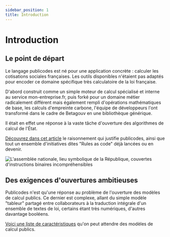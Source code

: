 ```yaml
---
sidebar_position: 1
title: Introduction
---
```


# Introduction

## Le point de départ



Le langage publicodes est né pour une application concrète : calculer les cotisations sociales françaises. Les outils disponibles n'étaient pas adaptés pour encoder ce domaine spécifique très calculatoire de la loi française.

D'abord construit comme un simple moteur de calcul spécialisé et interne au service mon-entreprise.fr, puis forké pour un domaine métier radicalement différent mais également rempli d'opérations mathématiques de base, les calculs d'empreinte carbone, l'équipe de développeurs l'ont transformé dans le cadre de Betagouv en une bibliothèque générique. 

Il était en effet une réponse à la vaste tâche d'ouverture des algorithmes de calcul de l'État. 

[Découvrez dans cet article](https://kont.me/l-état-nous-doit-des-explications) le raisonnement qui justifie publicodes, ainsi que tout un ensemble d'initiatives dites "Rules as code" déjà lancées ou en devenir.

![L'assemblée nationale, lieu symbolique de la République, couvertes d'instructions binaires incompréhensibles](https://cdn-images-1.medium.com/max/800/1*RbIsqc5VcBlXSWNrGNkN0Q.png)


## Des exigences d'ouvertures ambitieuses

Publicodes n'est qu'une réponse au problème de l'ouverture des modèles de calcul publics. Ce dernier est complexe, allant du simple modèle "tableur" partagé entre collaborateurs à la traduction intégrale d'un ensemble de textes de loi, certains étant très numériques, d'autres davantage booléens. 

[Voici une liste de caractéristiques](/docs/pourquoi-publicodes/standard-modeles-ouverts) qu'on peut attendre des modèles de calcul publics. 

